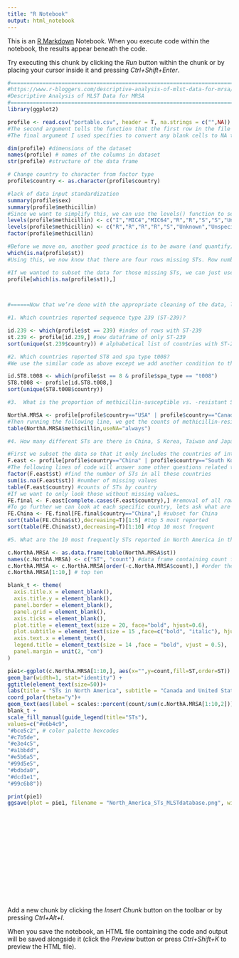 ```yaml
---
title: "R Notebook"
output: html_notebook
---
```


This is an [R Markdown](http://rmarkdown.rstudio.com) Notebook. When you execute code within the notebook, the results appear beneath the code. 

Try executing this chunk by clicking the *Run* button within the chunk or by placing your cursor inside it and pressing *Ctrl+Shift+Enter*. 

```r
#=======================================================================
#https://www.r-bloggers.com/descriptive-analysis-of-mlst-data-for-mrsa/
#Descriptive Analysis of MLST Data for MRSA
#=======================================================================
library(ggplot2)

profile <- read.csv("portable.csv", header = T, na.strings = c("",NA))
#The second argument tells the function that the first row in the file contains the headers or column names.
#The final argument I used specifies to convert any blank cells to NA type so that R can just treat these as missing data.

dim(profile) #dimensions of the dataset
names(profile) # names of the columns in dataset
str(profile) #structure of the data frame

# Change country to character from factor type
profile$country <- as.character(profile$country)

#lack of data input standardization
summary(profile$sex)
summary(profile$methicillin)
#Since we want to simplify this, we can use the levels() function to set and rename the levels in this column. First, we’re gonna merge the lower and uppercase letters together (r will be R and s will be S)
levels(profile$methicillin) <- c("I","MIC4","MIC64","R","R","S","S","Unknown","Unspecified")
levels(profile$methicillin) <- c("R","R","R","R","S","Unknown","Unspecified")
factor(profile$methicillin)

#Before we move on, another good practice is to be aware (and quantify) missing values in each of the columns. Lets say we want to know how many missing sequence types (STs) are there? We can use the is.na() and which() together to figure out which rows are missing values under the st column.
which(is.na(profile$st))
#Using this, we now know that there are four rows missing STs. Row numbers 1596, 1897, 4602 and 4605.

#If we wanted to subset the data for those missing STs, we can just use square brackets “[]” to accomplish this.
profile[which(is.na(profile$st)),]
  


#======Now that we’re done with the appropriate cleaning of the data, let’s ask some (random) questions======#

#1. Which countries reported sequence type 239 (ST-239)?

id.239 <- which(profile$st == 239) #index of rows with ST-239
st.239 <- profile[id.239,] #new dataframe of only ST-239
sort(unique(st.239$country)) # alphabetical list of countries with ST-239

#2. Which countries reported ST8 and spa type t008?
#We use the similar code as above except we add another condition to the logic statement to specify the spa type.

id.ST8.t008 <- which(profile$st == 8 & profile$spa_type == "t008")
ST8.t008 <- profile[id.ST8.t008,]
sort(unique(ST8.t008$country))

#3.  What is the proportion of methicillin-susceptible vs. -resistant S. aureus reports are there in North America?

NorthA.MRSA <- profile[profile$country=="USA" | profile$country=="Canada",] #selection of North American countries
#Then running the following line, we get the counts of methicillin-resistant and methicillin-susceptible in North America.
table(NorthA.MRSA$methicillin,useNA="always")

#4. How many different STs are there in China, S Korea, Taiwan and Japan?

#First we subset the data so that it only includes the countries of interest…
F.east <- profile[profile$country=="China" | profile$country=="South Korea" | profile$country=="Japan" | profile$country=="Taiwan",]
#The following lines of code will answer some other questions related to this…
factor(F.east$st) #find the number of STs in all these countries
sum(is.na(F.east$st)) #number of missing values
table(F.east$country) #counts of STs by country
#If we want to only look those without missing values…
FE.final <- F.east[complete.cases(F.east$country),] #removal of all rows that are missing an entry for country
#To go further we can look at each specific country, lets ask what are the top 5 most reported STs in China?
FE.China <- FE.final[FE.final$country=="China",] #subset for China    
sort(table(FE.China$st),decreasing=T)[1:5] #top 5 most reported
sort(table(FE.China$st),decreasing=T)[1:10] #top 10 most frequent

#5. What are the 10 most frequently STs reported in North America in this database?

c.NorthA.MRSA <- as.data.frame(table(NorthA.MRSA$st))
names(c.NorthA.MRSA) <- c("ST", "count") #data frame containing count frequencies of the STs
c.NorthA.MRSA <- c.NorthA.MRSA[order(-c.NorthA.MRSA$count),] #order the STs by count frequencies
c.NorthA.MRSA[1:10,] # top ten

blank_t <- theme(
  axis.title.x = element_blank(),
  axis.title.y = element_blank(),
  panel.border = element_blank(),
  panel.grid = element_blank(),
  axis.ticks = element_blank(),
  plot.title = element_text(size = 20, face="bold", hjust=0.6),
  plot.subtitle = element_text(size = 15 ,face=c("bold", "italic"), hjust = 0.6),
  axis.text.x = element_text(),
  legend.title = element_text(size = 14 ,face = "bold", vjust = 0.5),
  panel.margin = unit(2, "cm")
)

pie1<-ggplot(c.NorthA.MRSA[1:10,], aes(x="",y=count,fill=ST,order=ST)) +
geom_bar(width=1, stat="identity") +
ggtitle(element_text(size=50))+
labs(title = "STs in North America", subtitle = "Canada and United States",y=NULL) +
coord_polar(theta="y")+
geom_text(aes(label = scales::percent(count/sum(c.NorthA.MRSA[1:10,2]))),size=4, position = position_stack(vjust = 0.6)) +
blank_t +
scale_fill_manual(guide_legend(title="STs"),
values=c("#e6b4c9",
"#bce5c2", # color palette hexcodes
"#c7b5de",
"#e3e4c5",
"#a1bbdd",
"#e5b6a5",
"#99d5e5",
"#bdbda0",
"#dcd1e1",
"#99c6b8"))

print(pie1)
ggsave(plot = pie1, filename = "North_America_STs_MLSTdatabase.png", width = 5.75, height = 7, dpi=120)

















```

Add a new chunk by clicking the *Insert Chunk* button on the toolbar or by pressing *Ctrl+Alt+I*.

When you save the notebook, an HTML file containing the code and output will be saved alongside it (click the *Preview* button or press *Ctrl+Shift+K* to preview the HTML file).
